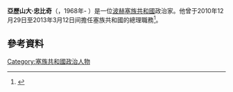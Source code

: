{{expand|time=2015-12-12T08:54:10+00:00}}
'''亞歷山大·忠比奇'''（{{lang-sr|Aleksandar Džombić}}，1968年- ）是一位[[波赫|波赫]][[塞族共和國|塞族共和國]]政治家。他曾于2010年12月29日至2013年3月12日间擔任塞族共和國的總理職務<ref>{{cite news |title=Bosnian Serb Government Approved |url=http://www.rferl.org/content/bosnian_serb_government_approved/2262504.html |work=[[Radio_Free_Europe|Radio Free Europe]] |date=29 December 2010 |accessdate=22 April 2011 |archive-date=2016-03-04 |archive-url=https://web.archive.org/web/20160304075206/http://www.rferl.org/content/bosnian_serb_government_approved/2262504.html |dead-url=no }}</ref>。
==參考資料==
{{Reflist}}
[[Category:塞族共和國政治人物|Category:塞族共和國政治人物]]